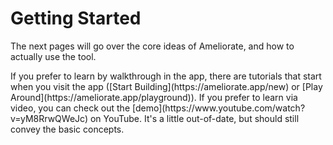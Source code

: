 
# Getting Started

The next pages will go over the core ideas of Ameliorate, and how to actually use the tool.

<Callout type="info">
  If you prefer to learn by walkthrough in the app, there are tutorials that start when you visit the app ([Start Building](https://ameliorate.app/new) or [Play Around](https://ameliorate.app/playground)).
</Callout>

<Callout type="info">
  If you prefer to learn via video, you can check out the
  [demo](https://www.youtube.com/watch?v=yM8RrwQWeJc) on YouTube. It's a little out-of-date, but
  should still convey the basic concepts.
</Callout>
